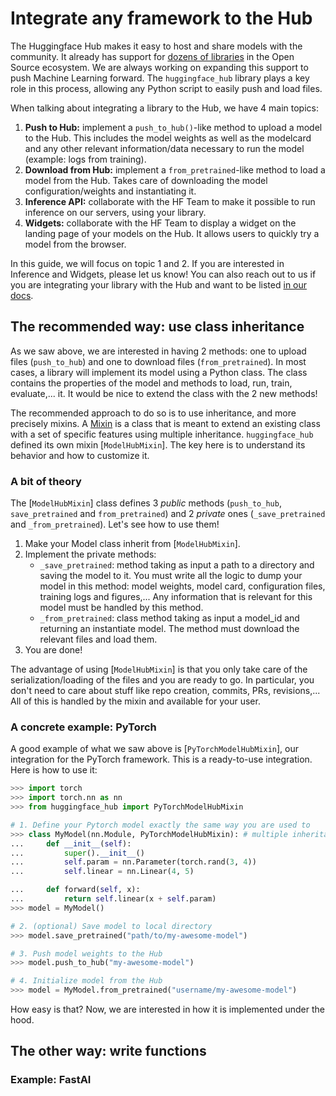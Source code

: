 # Integrate any framework to the Hub

The Huggingface Hub makes it easy to host and share models with the community. It already has support for
[dozens of libraries](https://huggingface.co/docs/hub/models-libraries) in the Open Source ecosystem. We are always
working on expanding this support to push Machine Learning forward. The `huggingface_hub` library plays a key role in
this process, allowing any Python script to easily push and load files.

When talking about integrating a library to the Hub, we have 4 main topics:
1. **Push to Hub:** implement a `push_to_hub()`-like method to upload a model to the Hub.
   This includes the model weights as well as the modelcard and any other relevant information/data necessary to run the model (example: logs from training).
2. **Download from Hub:** implement a `from_pretrained`-like method to load a model from the Hub.
   Takes care of downloading the model configuration/weights and instantiating it.
3. **Inference API:** collaborate with the HF Team to make it possible to run inference on our servers, using your library.
4. **Widgets:** collaborate with the HF Team to display a widget on the landing page of your models on the Hub. It allows users to quickly try a model from the browser.

In this guide, we will focus on topic 1 and 2. If you are interested in Inference and Widgets, please let us know!
You can also reach out to us if you are integrating your library with the Hub and want to be listed [in our docs](https://huggingface.co/docs/hub/models-libraries).

## The recommended way: use class inheritance


As we saw above, we are interested in having 2 methods: one to upload files (`push_to_hub`) and one to download files (`from_pretrained`).
In most cases, a library will implement its model using a Python class. The class contains the properties of the model
and methods to load, run, train, evaluate,... it. It would be nice to extend the class with the 2 new methods!

The recommended approach to do so is to use inheritance, and more precisely mixins. A [Mixin](https://stackoverflow.com/a/547714)
is a class that is meant to extend an existing class with a set of specific features using multiple inheritance.
`huggingface_hub` defined its own mixin [`ModelHubMixin`]. The key here is to understand its behavior and how to customize it.

### A bit of theory

The [`ModelHubMixin`] class defines 3 *public* methods (`push_to_hub`, `save_pretrained` and `from_pretrained`) and 2
*private* ones (`_save_pretrained` and `_from_pretrained`). Let's see how to use them!

1. Make your Model class inherit from [`ModelHubMixin`].
2. Implement the private methods:
    - `_save_pretrained`: method taking as input a path to a directory and saving the model to it. You must write all the logic to
    dump your model in this method: model weights, model card, configuration files, training logs and figures,... Any
    information that is relevant for this model must be handled by this method.
    - `_from_pretrained`: class method taking as input a model_id and returning an instantiate model. The method must download the
    relevant files and load them.
3. You are done!

The advantage of using [`ModelHubMixin`] is that you only take care of the serialization/loading of the files and you are ready to
go. In particular, you don't need to care about stuff like repo creation, commits, PRs, revisions,... All of this is handled by
the mixin and available for your user.

### A concrete example: PyTorch

A good example of what we saw above is [`PyTorchModelHubMixin`], our integration for the PyTorch framework.
This is a ready-to-use integration. Here is how to use it:

```python
>>> import torch
>>> import torch.nn as nn
>>> from huggingface_hub import PyTorchModelHubMixin

# 1. Define your Pytorch model exactly the same way you are used to
>>> class MyModel(nn.Module, PyTorchModelHubMixin): # multiple inheritance
...     def __init__(self):
...         super().__init__() 
...         self.param = nn.Parameter(torch.rand(3, 4))
...         self.linear = nn.Linear(4, 5)

...     def forward(self, x):
...         return self.linear(x + self.param)
>>> model = MyModel()

# 2. (optional) Save model to local directory
>>> model.save_pretrained("path/to/my-awesome-model")

# 3. Push model weights to the Hub
>>> model.push_to_hub("my-awesome-model")

# 4. Initialize model from the Hub
>>> model = MyModel.from_pretrained("username/my-awesome-model")
```

How easy is that? Now, we are interested in how it is implemented under the hood.

## The other way: write functions

### Example: FastAI



